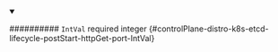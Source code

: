 
<details className="config-field" data-expandable="false" open>
<summary>

########## `IntVal` <span className="config-field-required" data-required="false">required</span> <span className="config-field-type">integer</span> <span className="config-field-default"></span> <span className="config-field-enum"></span> {#controlPlane-distro-k8s-etcd-lifecycle-postStart-httpGet-port-IntVal}



</summary>



</details>
